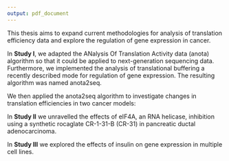 ```yaml
---
output: pdf_document
---
```


\chapter{Aims of this thesis}
This thesis aims to expand current methodologies for analysis of translation efficiency data and explore the regulation of gene expression in cancer.

In **Study I**, we adapted the ANalysis Of Translation Activity data (anota) algorithm so that it could be applied to next-generation sequencing data. Furthermore, we implemented the analysis of translational buffering a recently described  mode for regulation of gene expression. The resulting algorithm was named anota2seq.

We then applied the anota2seq algorithm to investigate changes in translation efficiencies in two cancer models:

In **Study II** we unravelled the effects of eIF4A, an RNA helicase, inhibition using a synthetic rocaglate CR-1-31-B (CR-31) in pancreatic ductal adenocarcinoma.

In **Study III** we explored the effects of insulin on gene expression in multiple cell lines.